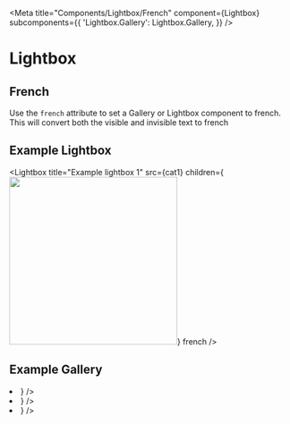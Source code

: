 

<Meta
  title="Components/Lightbox/French"
  component={Lightbox}
  subcomponents={{
    'Lightbox.Gallery': Lightbox.Gallery,
  }}
/>

# Lightbox

## French

Use the `french` attribute to set a Gallery or Lightbox component to french. This will convert both the visible and invisible text to french

## Example Lightbox

<Lightbox
  title="Example lightbox 1"
  src={cat1}
  children={<img src={cat1} width="300px" />}
  french
/>

## Example Gallery

<Canvas>
  <Lightbox.Gallery id="uniqueID" french>
    <li>
      <Lightbox
        title="Example lightbox 1"
        src={cat1}
        children={<img src={cat1} width="300px" />}
      />
    </li>
    <li>
      <Lightbox
        title="Example lightbox 2"
        src={cat2}
        children={<img src={cat2} width="300px" />}
      />
    </li>
    <li>
      <Lightbox
        title="Example lightbox 3"
        src={cat3}
        children={<img src={cat3} width="300px" />}
      />
    </li>
  </Lightbox.Gallery>
</Canvas>
